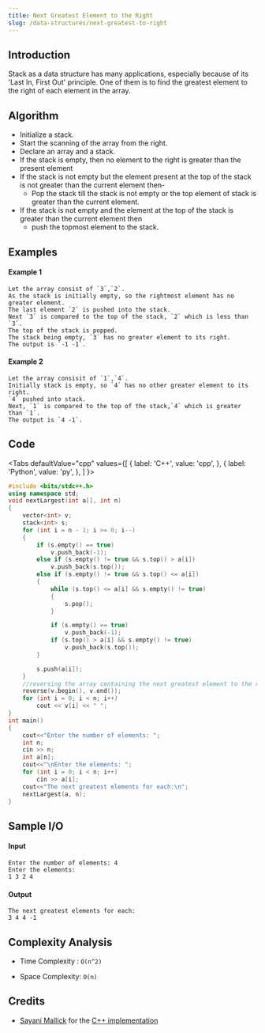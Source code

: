 ```yaml
---
title: Next Greatest Element to the Right
slug: /data-structures/next-greatest-to-right
---
```


## Introduction

Stack as a data structure has many applications, especially because of its 'Last In, First Out' principle. One of them is to find the greatest element to the right of each element in the array. 

## Algorithm

- Initialize a stack. 
- Start the scanning of the array from the right. 
- Declare an array and a stack.
- If the stack is empty, then no element to the right is greater than the present element
- If the stack is not empty but the element present at the top of the stack is not greater than the current element then-
    - Pop the stack till the stack is not empty or the top element of stack is greater than the current element.
- If the stack is not empty and the element at the top of the stack is greater than the current element then
    - push the topmost element to the stack.

## Examples

#### Example 1

```
Let the array consist of `3`,`2`.
As the stack is initially empty, so the rightmost element has no greater element.
The last element `2` is pushed into the stack.
Next `3` is compared to the top of the stack, `2` which is less than `3`.
The top of the stack is popped.
The stack being empty, `3` has no greater element to its right.
The output is `-1 -1`.
```

#### Example 2

```
Let the array consisit of `1`,`4`.
Initially stack is empty, so `4` has no other greater element to its right.
`4` pushed into stack.
Next, `1` is compared to the top of the stack,`4` which is greater than `1`.
The output is `4 -1`.
```

## Code


<Tabs
  defaultValue="cpp"
  values={[
    { label: 'C++', value: 'cpp', },
    { label: 'Python', value: 'py', },
  ]
}>
<TabItem value="cpp">

```cpp
#include <bits/stdc++.h>
using namespace std;
void nextLargest(int a[], int n)
{
    vector<int> v;
    stack<int> s;
    for (int i = n - 1; i >= 0; i--)
    {
        if (s.empty() == true)
            v.push_back(-1);
        else if (s.empty() != true && s.top() > a[i])
            v.push_back(s.top());
        else if (s.empty() != true && s.top() <= a[i])
        {
            while (s.top() <= a[i] && s.empty() != true)
            {
                s.pop();
            }

            if (s.empty() == true)
                v.push_back(-1);
            if (s.top() > a[i] && s.empty() != true)
                v.push_back(s.top());
        }

        s.push(a[i]);
    }
    //reversing the array containing the next greatest element to the right
    reverse(v.begin(), v.end());
    for (int i = 0; i < n; i++)
        cout << v[i] << " ";
}
int main()
{
    cout<<"Enter the number of elements: ";
    int n;
    cin >> n;
    int a[n];
    cout<<"\nEnter the elements: ";
    for (int i = 0; i < n; i++)
        cin >> a[i];
    cout<<"The next greatest elements for each:\n"; 
    nextLargest(a, n);
}
```
</TabItem>
</Tabs>


## Sample I/O

#### Input

```
Enter the number of elements: 4
Enter the elements: 
1 3 2 4
```

#### Output

```
The next greatest elements for each:
3 4 4 -1
```

## Complexity Analysis

- Time Complexity : `O(n^2)`

- Space Complexity: `O(n)`

## Credits

* [Sayani Mallick](https://github.com/SAY-droid427) for the [C++ implementation](https://github.com/TesseractCoding/NeoAlgo/blob/master/C-Plus-Plus/stack/next_greatest_right.cpp)
